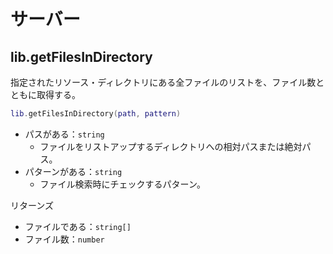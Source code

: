 # サーバー

## lib.getFilesInDirectory

指定されたリソース・ディレクトリにある全ファイルのリストを、ファイル数とともに取得する。

```lua
lib.getFilesInDirectory(path, pattern)
```

* パスがある：`string`
  * ファイルをリストアップするディレクトリへの相対パスまたは絶対パス。
* パターンがある：`string`
  * ファイル検索時にチェックするパターン。

リターンズ

* ファイルである：`string[]`
* ファイル数：`number`
